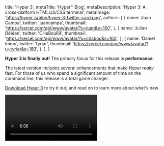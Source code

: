 
  title: 'Hyper 3',
  metaTitle: 'Hyper™ Blog',
  metaDescription: 'Hyper 3: A cross-platform HTML/JS/CSS terminal',
  metaImage: 'https://hyper.is/blog/hyper-3-twitter-card.png',
  authors: [
    {
      name: 'Juan Campa',
      twitter: 'juancampa',
      thumbnail: 'https://vercel.com/api/www/avatar/?u=juan&s=160',
    },
    {
      name: 'Julien Déléan',
      twitter: 'CHaBou69',
      thumbnail: 'https://vercel.com/api/www/avatar/?u=chabou&s=160',
    },
    {
      name: 'Daniel Imms',
      twitter: 'tyriar',
      thumbnail: 'https://vercel.com/api/www/avatar/?u=tyriar&s=160',
    },
  ],
}


**Hyper 3 is finally out!** The primary focus for this
release is **performance**.

The latest version includes several enhancements that make Hyper
_really_ fast. For those of us who spend a significant amount
of time on the command line, this release is a total game changer.

[Download Hyper 3](/#installation) to try it out, and read on to learn more about
what's new.

<Video src="/blog/comparison.mp4" oversize />

## Getting There

Looking back on this release, a pleasant surprise has been how little
time it took from _"let's make this thing faster"_ to
_"Holy shell! That's fast!"_

Below, we visit some of the important changes that were shipped as
part of this release:

## WebGL Renderer

The renderer is the piece of code that draws actual pixels on the
screen based on the state of the terminal. The original Hyper renderer
was based on the DOM. While that was a flexible approach thanks to
CSS, it was also very slow.

Hyper 2 improved upon this by switching from `hterm` to
`xterm.js` and using its canvas-based renderer. While that
made Hyper 2 faster, for Hyper 3 we knew it was possible to deliver
even faster performance by completely rewriting the renderer with [WebGL](https://developer.mozilla.org/en-US/docs/Web/API/WebGL_API). By fortunate coincidence, as we were still figuring things out, [Daniel Imms](https://github.com/tyriar) (from
`xterm.js` and `VSCode` fame),
[just returned from a "vacation"](https://twitter.com/Tyriar/status/1064932797016489984)
where he happened to be write a shiny new WebGL renderer.

Isn't the open source community just amazing? We immediately merged
Daniel's branch onto a test fork, and well, it ran circles around
Hyper 2. Thanks [Daniel](https://twitter.com/Tyriar)!

We are aware of a few minor limitations with using this renderer (e.g
selection is always black-and-white, and you can't have more than 16
terminals visible simultaneously) but the performance benefits
outweigh them. The new renderer is still work-in-progress, so you can
expect further improvements in the near future.

## IPC Batching

We also discovered that commands that were very verbose would cause
Hyper to temporarily choke for a few seconds. For example, running
`find ~` would cause Hyper to:

- Run painfully slow for ~5 seconds (at ~1 frame-per-second)
- Suddenly get faster (at ~15 frames-per-second) and finish printing
  everything in ~10 seconds.

Digging within the CPU profile, we noticed that the "renderer" process
was spending most of its time handling an overwhelming amount of
messages coming in from the main process.

<Image
  src="/blog/hyper2.png"
  caption="Hyper v2"
  oversize
  alt="Hyper v2's CPU profile"
/>
<Image
  src="/blog/hyper3.png"
  caption="Hyper v3"
  oversize
  alt="Hyper v3's CPU profile"
/>

It is easy to see the difference between Hyper v2 and v3.
The pink segments represent the time spent in processing IPC, instead of parsing or rendering.

Electron uses a multi-process architecture where each window runs on
its own separate "renderer" process. Additionally, there's one
Node.js-based "main" process that communicates directly with the
underlying OS. In order for terminal data to be rendered by Hyper, it
must be passed from the main process to the renderer process using IPC
(Inter-Process Communication).

**Node's IPC, unfortunately, comes with a non-trivial amount of
overhead.**
Messages are sent back and forth as **JSON strings**,
which must be encoded on one side and decoded on the other. Also,
receiving data through IPC is an async operation, and thus queued in
V8's event loop. Yielding back to the event loop each time after
processing small messages makes matters further worse. This repeated
IPC caused thrashing when processing bursts of text (like running
`cat` on a large file).

To mitigate this problem, we came up with a simple solution:
**batch data into larger chunks before sending them to the renderer
process**. IPC batching reduces the number of messages for verbose commands
significantly and allows the renderer to focus on, well, rendering.

One important consideration was to
**batch as much data as possible to reduce the IPC overhead, but not
so much that we introduce perceivable latency**. With this approach, the renderer process now spends most of its time
doing terminal emulation and rendering instead of processing IPC
messages. The outcome is a much smoother, and faster terminal.

On a similar vein, we are also testing a new approach to
[decide how much data is parsed](https://github.com/vercel/xterm.js/pull/4/files)
before yielding to the renderer. The idea is to prevent skipped frames
for a more responsive terminal.

## Electron V3

Hyper 3 bumps the underlying Electron from V1 to V3. We also tested
V4, but a [regression in the Canvas API](https://bugs.chromium.org/p/chromium/issues/detail?id=683994#c35)
forced us to stay on V3. The upgrade brings in newer versions of V8
and Node.js, and their corresponding bug fixes.

## Faster Startup Time

Hyper 3 improves startup time by creating the first
_pseudoterminal (pty)_ as soon as possible. A pty is a facility
provided by operating systems to allow programs such as Hyper to
emulate terminals.

In previous versions, Hyper would wait for the Chromium window to
open, send an "I'm ready" message, and _only then_ create the
pty. Those two activities take a substantial amount of time, but could
be done in parallel.

Hyper 3 starts initializing both at the same time. By the time the
window says "I'm ready", the pty is already warmed-up and ready to be
consumed. This gives Hyper 3 a decent boost in launch time (about
150ms on Linux, potentially better on other platforms).

## Emoji Support

If you're on MacOS, you can now press
`Command + Control + Space` to get an emoji popup and [jazz up those commit messages](https://gitmoji.carloscuesta.me/).

<Image
  src="/blog/supports-emoji.png"
  caption="With the new emoji support, introducing emoji within Git commits (or
elsewhere) is easier than ever."
  alt="Emoji popup"
/>

## More Themes on Hyper Store

Since Hyper 2, we have added many new themes into the [Hyper Store](https://hyper.is/themes?newest). This means
it's now even easier to customise your Hyper experience to your
personality.

We have a detailed contribution page that explains how you can go
about [enlisting your extension](https://github.com/vercel/hyper-site/wiki/Submitting-a-new-plugin-or-theme-to-Hyper-Store). We encourage all contribution and look forward to adding more themes
and plugins from the community!

<Image
  src="/blog/themes.png"
  caption="Hyper supports themes, allowing you to customise your development
experience."
  alt="A collection of hyper themes"
/>

## The Road Ahead

Terminals have existed since the 60s, and have been a powerful tool in
our workflows. Their flexibility guarantees that they will remain
relevant for years to come. [We're in for the long haul](https://twitter.com/rauchg/status/1074381303506587650).

Hyper is a new kind of terminal, built on top of web technology, with
a focus on extensibility. This opens new possibilities that can make
the CLI experience [more productive](https://github.com/chabou/hyper-pane) (and [fun](https://github.com/Aaronius/hyper-cat))!

We're excited to keep improving Hyper, both in terms of performance
and capabilities — there's a lot to do. Hyper is completely open
source, and we welcome your [involvement and contribution](https://github.com/vercel/hyper).

## Acknowledgments

We're genuinely thankful to the open source community. We're not
saying this only because we are building on top of an incredible set
of open source libraries, but also because we find the helpful ethos
of the community very touching.

As soon as the [`xterm.js`](https://github.com/xtermjs/xterm.js/)
team heard we were working on performance, they jumped right in and
helped us with feedback and several initiatives they had on their
side. We would like to extend huge thanks to [Daniel Imms](https://github.com/tyriar), [@Jerch](https://github.com/jerch) and [Benjamin Staneck](https://github.com/stanzilla) for their
contribution and feedback.